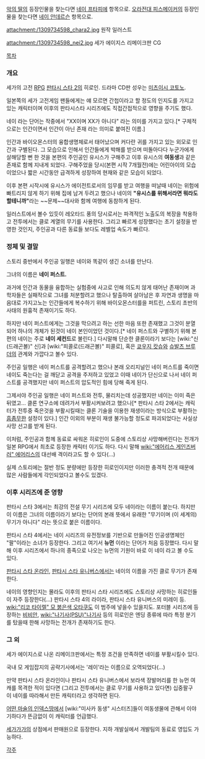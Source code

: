 [[악의 딸]]의 등장인물을 찾는다면 [[네이 프타피에]] 항목으로.
[[오라전대 피스메이커]]의 등장인물을 찾는다면 [[네이 안데르슨]] 항목으로.

attachment:/1309734598_chara2.jpg
원작 일러스트

attachment:/1309734598_nei2.jpg
세가 에이지스 리메이크판 CG

[[목차]]

=== 개요 ===
세가의 고전 [[RPG]] [[판타시 스타 2]]의 히로인. 드라마 CD판 성우는 [[미츠이시 코토노]].

일본쪽의 세가 고전게임 팬들에게는 얘 모르면 간첩이라고 할 정도의 인지도를 가지고 있는 캐릭터이며 이후의 판타시스타 시리즈에도 직접간접적으로 영향을 주기도 했다.

네이 라는 단어는 작중에서 "XX이며 XX가 아니다" 라는 의미를 가지고 있다.[* 구체적으로는 인간이면서 인간이 아닌 존재 라는 의미로 붙여진 이름.]

인간과 바이오몬스터의 융합생명체로서 태어났으며 커다란 귀를 가지고 있는 외모로 인간과 구별된다. 그 모습으로 인해서 인간들에게 박해를 받으며 떠돌아다다 누군가에게 살해당할 뻔 한 것을 본편의 주인공인 유시스가 구해주고 이후 유시스의 '''여동생'''과 같은 존재로 함께 지내게 되었다. 구해주었을 당시(본편 시작 7개월전)에는 어린아이의 모습이었으나 짧은 시간동안 급격하게 성장하여 현재와 같은 모습이 되었다.

이후 본편 시작시에 유시스가 에이전트로서의 임무를 받고 여행을 떠날때 네이는 위험에 빠트리지 않게 하기 위해 집에 남겨 두려고 했으나 네이의 '''"유시스를 위해서라면 뭐라도 할테니까"'''라는 ~~문제~~대사와 함께 여행에 동참하게 된다.

일러스트에서 볼수 있듯이 레오타드 풍의 당시로서는 파격적인 노출도의 복장을 착용하고 전투에서는 클로 계열의 무기를 사용한다. 그리고 빠르게 성장했다는 초기 설정을 반영한 것인지, 주인공과 다른 동료들 보다도 레벨업 속도가 빠르다.

=== 정체 및 결말 ===
스토리 중반에서 주인공 일행은 네이와 똑같이 생긴 소녀를 만난다.

그녀의 이름은 '''네이 퍼스트.'''

과거에 인간과 동물을 융합하는 실험중에 사고로 인해 의도치 않게 태어난 존재이며 과학자들은 실패작으로 그녀를 처분할려고 했으나 탈출하여 살아남은 후 자연과 생명을 마음대로 가지고노는 인간들에게 복수하기 위해 바이오몬스터를을 퍼트린, 스토리 초반의 사태의 원흉적 존재이기도 하다.

하지만 네이 퍼스트에게는 그것을 막으려고 하는 선한 마음 또한 존재했고 그것이 분열되어 하나의 개체가 된것이 네이 본인이었던 것이다.[* 네이 퍼스트와 구별하기 위해 본편의 네이는 주로 '''네이 세컨드'''로 불린다.] 다시말해 단순한 클론이라기 보다는 [wiki:"신(드래곤볼)" 신]과 [wiki:"피콜로(드래곤볼)" 피콜로], 혹은 [[쿄우지 캇슈]]와 [[슈발츠 브루더]]의 관계와 가깝다고 볼수 있다.

주인공 일행은 네이 퍼스트를 공격할려고 했으나 본래 오리지널인 네이 퍼스트를 죽이면 네이도 죽는다는 걸 깨닫고 공격을 주저하고 있었고 이때 네이가 단신으로 나서 네이 퍼스트를 공격했지만 네이 퍼스트의 압도적인 힘에 당해 죽게 된다.

그제서야 주인공 일행은 네이 퍼스트와 전투, 물리치는데 성공했지만 네이는 이미 죽은 뒤였고... 클론 연구소에 데려가서 부활시켜보려고 했으나[* 판타시 스타 2에서는 캐릭터가 전투중 죽은것을 부활시킬때는 클론 기술을 이용한 재생이라는 방식으로 부활하는 [[흠좀무]]한 설정이 있다.] 인간 이외의 부분이 재생 불가능할 정도로 파괴되었다는 사실상 사망 선고를 받게 된다.

이처럼, 주인공과 함께 동료로 싸워온 히로인이 도중에 스토리상 사망해버린다는 전개가 일본 RPG에서 최초로 등장한 캐릭터 이기도 하다. 다시 말해 [[wiki:"에어리스 게인즈버러" 에어리스]]의 대선배 격이라고도 할 수 있다(...)

실제 스토리에는 절반 정도 분량에만 등장한 히로인이지만 이러한 충격적 전개 때문에 많은 사람들에게 각인되었다고 볼수도 있겠다.

=== 이후 시리즈에 준 영향 ===
판타시 스타 3에서는 최강의 전설 무기 시리즈에 모두 네이라는 이름이 붙는다. 하지만 이 이름은 그녀의 이름이라기 보다는 단어의 본래 뜻에서 유래한 "무기이며 (이 세계의) 무기가 아니다" 라는 뜻으로 붙은 이름이다.

판타시 스타 4에서는 네이 시리즈의 유전정보를 기반으로 만들어진 인공생명체인 "팔"이라는 소녀가 등장한다. 그리고 여기서 '''뉴먼''' 이라는 단어가 처음 등장했다. 다시 말해 이후 시리즈에서 하나의 종족으로 나오는 뉴먼의 기원이 바로 이 네이 라고 볼 수도 있다.

[[판타시 스타 온라인]], [[판타시 스타 유니버스]]에서는 네이의 이름을 가진 클로 무기가 존재한다.

네이의 영향인지는 몰라도 이후의 판타시 스타 시리즈에도 스토리상 사망하는 히로인들이 자주 등장한다(...) 판타시 스타 4의 라이라, 판타시 스타 유니버스의 미레이 등. [[wiki:"리코 타이렐" 모 붉은색 오타쿠]]도 이 범주에 넣을수 있을지도. 포터블 시리즈에 등장하는 [[비비안]], [[wiki:"나기사(PSU)"나기사]] 등의 히로인은 엔딩 종류에 따라 특정 분기를 탔을때 한해 사망하는 전개가 존재하기도 한다.

=== 그 외 ===
세가 에이지스로 나온 리메이크판에서는 특정 조건을 만족하면 네이를 부활시킬수 있다.

국내 모 게임잡지의 공략기사에서는 '레이'라는 이름으로 오역되었다(...)

만약 판타시 스타 온라인이나 판타시 스타 유니버스에서 보라색 장발머리를 한 뉴먼 여캐를 목격한 적이 있다면 (그리고 전투에서는 클로 무기를 사용하고 있다면) 십중팔구 이 네이를 따라해서 만든 캐릭터라고 생각하면 된다.

[[어떤 마술의 인덱스땅]]에서 [wiki:"미사카 동생" 시스터즈]들이 여동생물에 관해서 이야기하다가 뜬금없이 이 캐릭터를 언급했다.

[[세가가가]]의 상점에서 판매원으로 등장한다. 지하 개발실에서 개발팀의 동료로 영입도 가능하다.

[[각주]]
